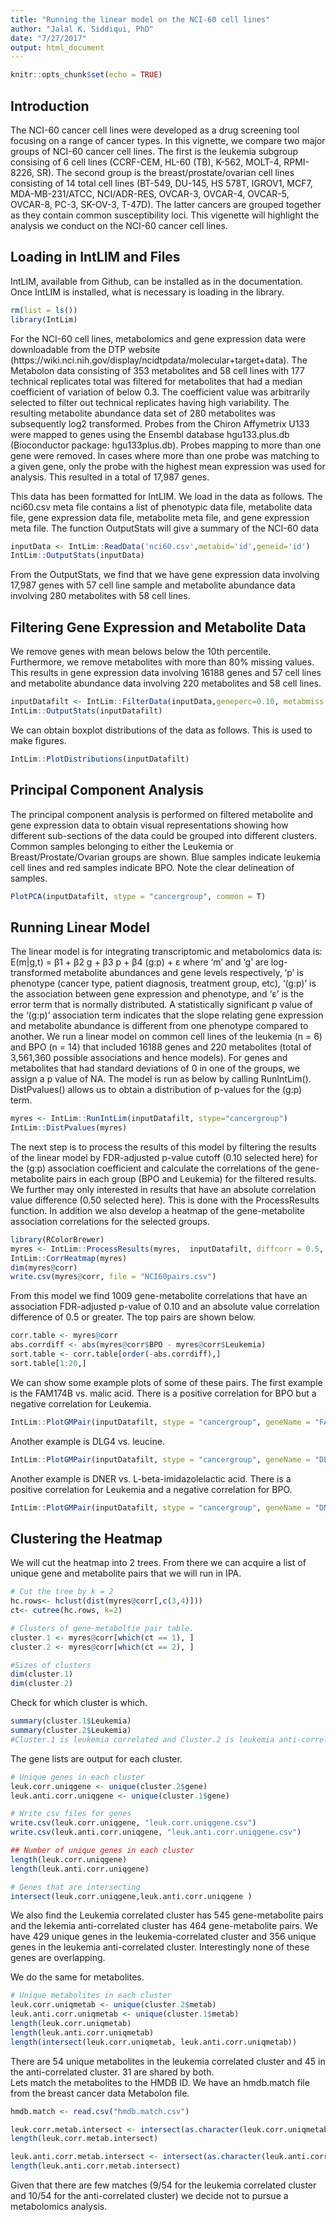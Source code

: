 ```yaml
---
title: "Running the linear model on the NCI-60 cell lines"
author: "Jalal K. Siddiqui, PhD"
date: "7/27/2017"
output: html_document
---
```


```r
knitr::opts_chunk$set(echo = TRUE)
```

## Introduction

The NCI-60 cancer cell lines were developed as a drug screening tool focusing on a range of cancer types.  In this vignette, we compare two major groups of NCI-60 cancer cell lines.  The first is the leukemia subgroup consising of 6 cell lines (CCRF-CEM, HL-60 (TB), K-562, MOLT-4, RPMI-8226, SR).  The second group is the breast/prostate/ovarian cell lines consisting of 14 total cell lines (BT-549, DU-145, HS 578T, IGROV1, MCF7, MDA-MB-231/ATCC, NCI/ADR-RES, OVCAR-3, OVCAR-4, OVCAR-5, OVCAR-8, PC-3, SK-OV-3, T-47D).  The latter cancers are grouped together as they contain common susceptibility loci.  This vigenette will highlight the analysis we conduct on the NCI-60 cancer cell lines.  

## Loading in IntLIM and Files

IntLIM, available from Github, can be installed as in the documentation.  Once IntLIM is installed, what is necessary is loading in the library.  

```r
rm(list = ls())
library(IntLim)
```

For the NCI-60 cell lines, metabolomics and gene expression data were downloadable from the DTP website (https://wiki.nci.nih.gov/display/ncidtpdata/molecular+target+data).  The Metabolon data consisting of 353 metabolites and 58 cell lines with 177 technical replicates total was filtered for metabolites that had a median coefficient of variation of below 0.3.  The coefficient value was arbitrarily selected to filter out technical replicates having high variability.  The resulting metabolite abundance data set of 280 metabolites was subsequently log2 transformed. Probes from the Chiron Affymetrix U133 were mapped to genes using the Ensembl database hgu133.plus.db (Bioconductor package:  hgu133plus.db).  Probes mapping to more than one gene were removed.  In cases where more than one probe was matching to a given gene, only the probe with the highest mean expression was used for analysis.  This resulted in a total of 17,987 genes.   

This data has been formatted for IntLIM.  We load in the data as follows.  The nci60.csv meta file contains a list of phenotypic data file, metabolite data file, gene expression data file, metabolite meta file, and gene expression meta file. The function OutputStats will give a summary of the NCI-60 data

```r
inputData <- IntLim::ReadData('nci60.csv',metabid='id',geneid='id')
IntLim::OutputStats(inputData)
```

From the OutputStats, we find that we have gene expression data involving 17,987 genes with 57 cell line sample and metabolite abundance data involving 280 metabolites with 58 cell lines.  

## Filtering Gene Expression and Metabolite Data

We remove genes with mean belows below the 10th percentile.  Furthermore, we remove metabolites with more than 80% missing values.  This results in gene expression data involving 16188 genes and 57 cell lines and metabolite abundance data involving 220 metabolites and 58 cell lines.  

```r
inputDatafilt <- IntLim::FilterData(inputData,geneperc=0.10, metabmiss = 0.80)
IntLim::OutputStats(inputDatafilt)
```

We can obtain boxplot distributions of the data as follows. This is used to make figures.  

```r
IntLim::PlotDistributions(inputDatafilt)
```

## Principal Component Analysis

The principal component analysis is performed on filtered metabolite and gene expression data to obtain visual representations showing how different sub-sections of the data could be grouped into different clusters.  Common samples belonging to either the Leukemia or Breast/Prostate/Ovarian groups are shown.  Blue samples indicate leukemia cell lines and red samples indicate BPO.  Note the clear delineation of samples.  

```r
PlotPCA(inputDatafilt, stype = "cancergroup", common = T)
```

## Running Linear Model

The linear model is for integrating transcriptomic and metabolomics data is:  E(m|g,t) = β1 + β2 g + β3 p + β4 (g:p) + ε where ‘m’ and ‘g’ are log-transformed metabolite abundances and gene levels respectively, ‘p’ is phenotype (cancer type, patient diagnosis, treatment group, etc), ‘(g:p)’ is the association between gene expression and phenotype, and ‘ε’ is the error term that is normally distributed.  A statistically significant p value of the ‘(g:p)’ association term indicates that the slope relating gene expression and metabolite abundance is different from one phenotype compared to another. We run a linear model on common cell lines of the leukemia (n = 6) and BPO (n = 14) that included 16188 genes and 220 metabolites (total of 3,561,360 possible associations and hence models).  For genes and metabolites that had standard deviations of 0 in one of the groups, we assign a p value of NA.  The model is run as below by calling RunIntLim().  DistPvalues() allows us to obtain a distribution of p-values for the (g:p) term.  

```r
myres <- IntLim::RunIntLim(inputDatafilt, stype="cancergroup")
IntLim::DistPvalues(myres)
```

The next step is to process the results of this model by filtering the results of the linear model by FDR-adjusted p-value cutoff (0.10 selected here) for the (g:p) association coefficient and calculate the correlations of the gene-metabolite pairs in each group (BPO and Leukemia) for the filtered results.  We further may only interested in results that have an absolute correlation value difference (0.50 selected here). This is done with the ProcessResults function.  In addition we also develop a heatmap of the gene-metabolite association correlations for the selected groups.  

```r
library(RColorBrewer)
myres <- IntLim::ProcessResults(myres,  inputDatafilt, diffcorr = 0.5, pvalcutoff = 0.10)
IntLim::CorrHeatmap(myres)
dim(myres@corr)
write.csv(myres@corr, file = "NCI60pairs.csv")
```

From this model we find 1009 gene-metabolite correlations that have an association FDR-adjusted p-value of 0.10 and an absolute value correlation difference of 0.5 or greater.  The top pairs are shown below.  

```r
corr.table <- myres@corr
abs.corrdiff <- abs(myres@corr$BPO - myres@corr$Leukemia)
sort.table <- corr.table[order(-abs.corrdiff),]
sort.table[1:20,]
```

We can show some example plots of some of these pairs.  The first example is the FAM174B vs. malic acid.  There is a positive correlation for BPO but a negative correlation for Leukemia.  

```r
IntLim::PlotGMPair(inputDatafilt, stype = "cancergroup", geneName = "FAM174B", metabName = "malic acid")
```

Another example is DLG4 vs. leucine.  

```r
IntLim::PlotGMPair(inputDatafilt, stype = "cancergroup", geneName = "DLG4", metabName = "leucine")
```
Another example is DNER vs. L-beta-imidazolelactic acid.  There is a positive correlation for Leukemia and a negative correlation for BPO.  

```r
IntLim::PlotGMPair(inputDatafilt, stype = "cancergroup", geneName = "DNER", metabName = "L-beta-imidazolelactic acid")
```
## Clustering the Heatmap

We will cut the heatmap into 2 trees. From there we can acquire a list of unique gene and metabolite pairs that we will run in IPA.  

```r
# Cut the tree by k = 2
hc.rows<- hclust(dist(myres@corr[,c(3,4)]))
ct<- cutree(hc.rows, k=2) 

# Clusters of gene-metaboltie pair table. 
cluster.1 <- myres@corr[which(ct == 1), ]
cluster.2 <- myres@corr[which(ct == 2), ]

#Sizes of clusters
dim(cluster.1)
dim(cluster.2)
```

Check for which cluster is which.  

```r
summary(cluster.1$Leukemia)
summary(cluster.2$Leukemia)
#Cluster.1 is leukemia correlated and Cluster.2 is leukemia anti-correlated
```

The gene lists are output for each cluster.  

```r
# Unique genes in each cluster
leuk.corr.uniqgene <- unique(cluster.2$gene)
leuk.anti.corr.uniqgene <- unique(cluster.1$gene)

# Write csv files for genes
write.csv(leuk.corr.uniqgene, "leuk.corr.uniqgene.csv")
write.csv(leuk.anti.corr.uniqgene, "leuk.anti.corr.uniqgene.csv")

## Number of unique genes in each cluster
length(leuk.corr.uniqgene)
length(leuk.anti.corr.uniqgene)

# Genes that are intersecting
intersect(leuk.corr.uniqgene,leuk.anti.corr.uniqgene )
```

We also find the Leukemia correlated cluster has 545 gene-metabolite pairs and the lekemia anti-correlated cluster has 464 gene-metabolite pairs.  We have 429 unique genes in the leukemia-correlated cluster and 356 unique genes in the leukemia anti-correlated cluster. Interestingly none of these genes are overlapping.   

We do the same for metabolites.  

```r
# Unique metabolites in each cluster
leuk.corr.uniqmetab <- unique(cluster.2$metab)
leuk.anti.corr.uniqmetab <- unique(cluster.1$metab)
length(leuk.corr.uniqmetab)
length(leuk.anti.corr.uniqmetab)
length(intersect(leuk.corr.uniqmetab, leuk.anti.corr.uniqmetab))
```

There are 54 unique metabolites in the leukemia correlated cluster and 45 in the anti-correlated cluster.  31 are shared by both.  
Lets match the metabolites to the HMDB ID.  We have an hmdb.match file from the breast cancer data Metabolon file.  

```r
hmdb.match <- read.csv("hmdb.match.csv")

leuk.corr.metab.intersect <- intersect(as.character(leuk.corr.uniqmetab), as.character(hmdb.match$id))
length(leuk.corr.metab.intersect)

leuk.anti.corr.metab.intersect <- intersect(as.character(leuk.anti.corr.uniqmetab), as.character(hmdb.match$id))
length(leuk.anti.corr.metab.intersect)
```

Given that there are few matches (9/54 for the leukemia correlated cluster and 10/54 for the anti-correlated cluster) we decide not to pursue a metabolomics analysis.  
